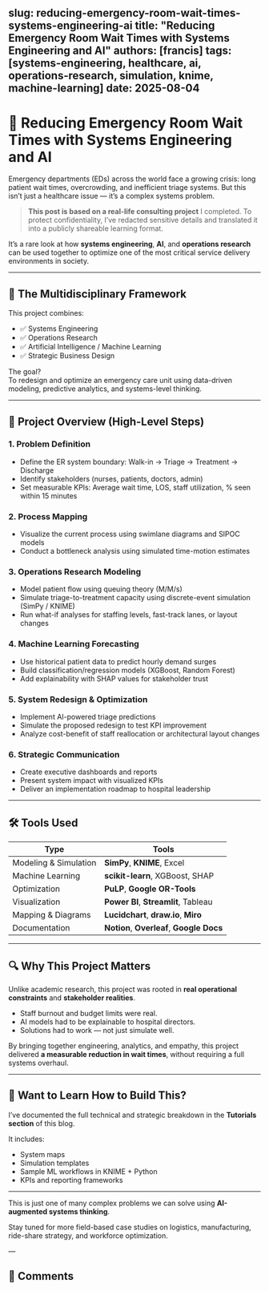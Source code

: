
slug: reducing-emergency-room-wait-times-systems-engineering-ai
title: "Reducing Emergency Room Wait Times with Systems Engineering and AI"
authors: [francis]
tags: [systems-engineering, healthcare, ai, operations-research, simulation, knime, machine-learning]
date: 2025-08-04
---



# 🏥 Reducing Emergency Room Wait Times with Systems Engineering and AI

Emergency departments (EDs) across the world face a growing crisis: long patient wait times, overcrowding, and inefficient triage systems. But this isn’t just a healthcare issue — it’s a complex systems problem.

> **This post is based on a real-life consulting project** I completed. To protect confidentiality, I’ve redacted sensitive details and translated it into a publicly shareable learning format.

It’s a rare look at how **systems engineering**, **AI**, and **operations research** can be used together to optimize one of the most critical service delivery environments in society.

---

## 🧠 The Multidisciplinary Framework

This project combines:

- ✅ Systems Engineering
- ✅ Operations Research
- ✅ Artificial Intelligence / Machine Learning
- ✅ Strategic Business Design

The goal?  
To redesign and optimize an emergency care unit using data-driven modeling, predictive analytics, and systems-level thinking.

---

## 🔄 Project Overview (High-Level Steps)

### 1. **Problem Definition**
- Define the ER system boundary: Walk-in → Triage → Treatment → Discharge
- Identify stakeholders (nurses, patients, doctors, admin)
- Set measurable KPIs: Average wait time, LOS, staff utilization, % seen within 15 minutes

### 2. **Process Mapping**
- Visualize the current process using swimlane diagrams and SIPOC models
- Conduct a bottleneck analysis using simulated time-motion estimates

### 3. **Operations Research Modeling**
- Model patient flow using queuing theory (M/M/s)
- Simulate triage-to-treatment capacity using discrete-event simulation (SimPy / KNIME)
- Run what-if analyses for staffing levels, fast-track lanes, or layout changes

### 4. **Machine Learning Forecasting**
- Use historical patient data to predict hourly demand surges
- Build classification/regression models (XGBoost, Random Forest)
- Add explainability with SHAP values for stakeholder trust

### 5. **System Redesign & Optimization**
- Implement AI-powered triage predictions
- Simulate the proposed redesign to test KPI improvement
- Analyze cost-benefit of staff reallocation or architectural layout changes

### 6. **Strategic Communication**
- Create executive dashboards and reports
- Present system impact with visualized KPIs
- Deliver an implementation roadmap to hospital leadership

---

## 🛠️ Tools Used

| Type | Tools |
|------|-------|
| Modeling & Simulation | **SimPy**, **KNIME**, Excel |
| Machine Learning | **scikit-learn**, XGBoost, SHAP |
| Optimization | **PuLP**, **Google OR-Tools** |
| Visualization | **Power BI**, **Streamlit**, Tableau |
| Mapping & Diagrams | **Lucidchart**, **draw.io**, **Miro** |
| Documentation | **Notion**, **Overleaf**, **Google Docs** |

---


## 🔍 Why This Project Matters

Unlike academic research, this project was rooted in **real operational constraints** and **stakeholder realities**.

- Staff burnout and budget limits were real.
- AI models had to be explainable to hospital directors.
- Solutions had to work — not just simulate well.

By bringing together engineering, analytics, and empathy, this project delivered **a measurable reduction in wait times**, without requiring a full systems overhaul.

---

## 🚧 Want to Learn How to Build This?

I’ve documented the full technical and strategic breakdown in the **Tutorials section** of this blog.



It includes:
- System maps
- Simulation templates
- Sample ML workflows in KNIME + Python
- KPIs and reporting frameworks

---

This is just one of many complex problems we can solve using **AI-augmented systems thinking**.

Stay tuned for more field-based case studies on logistics, manufacturing, ride-share strategy, and workforce optimization.

—  

## 💬 Comments

<GiscusComments />
<Newsletter
  title="🚀 Enjoyed this post?"
  description="Join our community and get weekly updates!"
  buttonText="Join Now"
  theme="secondary"
/>